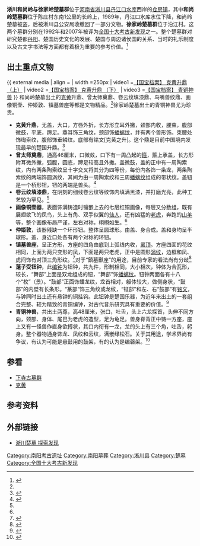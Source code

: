 '''淅川和尚岭与徐家岭楚墓群'''位于[[河南省|河南省]][[淅川县|淅川县]][[丹江口水库|丹江口水库]]西岸的[[仓房镇|仓房镇]]，其中'''和尚岭楚墓群'''位于陈庄村东南1公里的长岭上，1989年，丹江口水库水位下降，和尚岭楚墓被盗，后被淅川县公安局收缴回了一部分文物。'''徐家岭楚墓群'''位于沿江村。这两个墓群分别在1992年和2007年被评为[[全国十大考古新发现|全国十大考古新发现]]之一。整个楚墓群对研究楚都[[丹阳_(楚国)|丹阳]]、楚国历史文化的发展、楚国与周边诸侯国的关系、当时的礼乐制度以及古文字书法等方面都有着极为重要的参考价值。<ref name="zgkgcm">{{cite web|url=http://www.kaogu.cn/cn/detail.asp?Productid=7741|title=淅川和尚岭与徐家岭楚墓|publisher=中国考古|date=2005-06-28|language=zh-hans|accessdate=2011-02-08|archive-date=2013-04-24|archive-url=https://archive.is/20130424152708/http://www.kaogu.cn/cn/detail.asp?Productid=7741|dead-url=no}}</ref>

==出土重点文物==
{{ external media
| align  = 
| width  =250px 
| video1 =[http://bugu.cntv.cn/life/humanities/guobaodangan/classpage/video/20101023/100571.shtml 【国宝档案】 克黄升鼎 （上）] 
| video2 =[http://xiyou.cntv.cn/v-3ef530d6-fea3-11df-9117-001e0bbb2442.html 【国宝档案】 克黄升鼎 （下）] 
| video3 =[http://news.cntv.cn/program/guobaodangan/20110330/111325.shtml 【国宝档案】 青铜神兽]
}}
和尚岭楚墓出土的[[克黄|克黄]]升鼎、曾太师奠鼎、卷云纹填漆鼎、鸟嘴兽纹鼎、画像铜壶、仲姬敦、镇墓兽座等都是文物精品。<ref name="zgkgcm"/>徐家岭楚墓出土的青铜神兽尤为珍贵。
*'''克黄升鼎'''，无盖，大口，方唇外折，长方形立耳外撇，颈部内收，腰束，腹部微鼓，平底，蹄足。鼎耳饰三角纹，颈部饰[[蟠螭纹|蟠螭纹]]，并有两个兽形饰。束腰处饰绹索纹，腹部饰垂鳞纹。底部有铭文[克黄之升]。这个鼎是目前中国境内发现最早的楚国升鼎。<ref>{{cite web|url=http://www.cchicc.com/photo.php?id=14325|title=克黄鼎 春秋中期|publisher=中华鉴宝|date=|language=zh-hans|access-date=2011-08-13|archive-date=2019-05-20|archive-url=https://web.archive.org/web/20190520092124/http://www.cchicc.com/photo.php?id=14325|dead-url=no}}</ref>
*'''曾太师奠鼎'''，通高46厘米，口微敛，口下有一周凸起的[[箍|箍]]，箍上承盖，长方形附耳微外撇，弧腹，圆底，蹄足较高且外撇。盖微鼓，盖的正中有一周陶索纹，内有两条陶索纹呈十字交叉将其分为四等份，每份内各饰一条龙，两条陶索纹的两端饰圆涡纹，其间为由一周陶索纹和三周[[蟠螭|蟠螭纹]]组成的带状纹。盖钮是一个桥形钮，钮的两端是兽头。<ref>{{cite web|url=http://www.cchicc.com/photo.php?id=14342|title=曾太师鼎 春秋晚期|publisher=中华鉴宝|date=|language=zh-hans|access-date=2011-08-13|archive-date=2019-05-20|archive-url=https://web.archive.org/web/20190520042650/http://www.cchicc.com/photo.php?id=14342|dead-url=no}}</ref>
*'''卷云纹填漆鼎'''，在阴刻的细线卷云纹等纹饰内填满黑漆，并打磨光亮，此种工艺较为罕见。<ref name="zgkgcm"/>
*'''画像铜壶器'''，表面饰满铸造时镶嵌上去的七层红铜画像，每层又分数组，既有展翅欲飞的凤鸟，头上有角、双手似翼的[[仙人|仙人]]，还有凶猛的[[老虎|老虎]]，奔跑的[[山羊|山羊]]等，整个画像布局严谨，左右对称，栩栩如生。<ref name="zgkgcm"/>
*'''仲姬敦'''，该器残缺一个环形钮。整体呈圆球形。由盖、身合成。盖和身均呈半球形。盖、身近口处各有两个对称的环钮。
*'''镇墓兽座'''，呈正方形，方座的四角由底到上弧线内收，[[盝顶|盝顶]]。方座四面的花纹相同，上面为两只变形的凤，下面是两只老虎，正中是圆形[[涡纹|涡纹]]，边框和凤、虎间饰有对顶三角形纹。<ref>{{cite book
  | author =河南省文物考古研究所
  | title = 《淅川和尚岭与徐家岭楚墓群》
  | publisher = 大象出版社
  | year = 2004年10月
  | isbn = 9787534735264
  | pages=第109頁
}}</ref>对于“鎮墓獸座”的用途，目前专家的看法尚有分歧<ref>{{cite web|url=http://www.bsm.org.cn/show_article.php?id=1425|title=h淅川和尚嶺“鎮墓獸座”銘文小考|publisher=武漢大學簡帛研究中心|date=|language=zh-hans|access-date=2011-08-13|archive-date=2020-11-04|archive-url=https://web.archive.org/web/20201104112604/http://www.bsm.org.cn/show_article.php?id=1425|dead-url=no}}</ref>
*'''薳子受钮钟'''，此[[编钟|编钟]]为钮钟，共九件，形制相同，大小相次，钟体为合瓦形，较长，“舞部”上面是双龙组成的钮，“舞部”饰[[蟠螭纹|蟠螭纹]]。钮钟两面各有十八个“枚”（景）。“鼓部”正面饰蟠龙纹，龙首相对，躯体较大，做侧身状，“鼓部”的内壁有长条形。“篆部”饰三角纹或龙纹，“钲部”和左、右“鼓部”有[[铭文|铭文]]，与钟同时出土还有悬钟的铜挂钩。此钮钟是楚国乐器，为近年来出土的一套组合完整、较为精致的青铜编钟，对古代音乐研究具有重要的价值。<ref>{{cite journal en
 | quote =no
 | author =
 | date = 
 | year = 1992年
 | month = 
 | title = 淅川县和尚岭春秋楚墓的发掘
 | journal =《华夏考古》
 | volume =
 | issue = 03期
 | pages =
 | publisher = 
 | location = 
 | issn =1001-9928
 }}</ref>
*'''青铜神兽'''，共出土两尊，高48厘米，张口，吐舌，头上六龙探首，头伸不同方向，颈部、身体、尾巴为老虎的造型，足为龟足。兽身脊背正中铸一方座，座上又有一怪兽作直身欲搏状，其口内衔有一龙，龙的头上有三个角，吐舌，躬身。整个器物通身饰龙、凤纹和云纹，满嵌绿松石。关于其用途，学术界尚有争议，有认为可能是悬鼓用的鼓架，有的认为是编磬架。<ref>{{cite web|url=http://www.hndjw.gov.cn/2010/04/16/32960.html|title=我省仅有两件文物入选，南阳有其一|publisher=河南党建网|date=2010年4月16日|language=zh-hans}}{{dead link|date=2018年3月 |bot=InternetArchiveBot |fix-attempted=yes }}</ref>

==参看==
*[[下寺古墓群|下寺古墓群]]
*[[克黄|克黄]]

== 参考资料 ==
{{reflist}}

==外部链接==
*[http://kejiao.cntv.cn/history/tansuofaxian/classpage/video/20110125/101516.shtml 淅川楚墓 探索发现] {{Wayback|url=http://kejiao.cntv.cn/history/tansuofaxian/classpage/video/20110125/101516.shtml |date=20201104085703 }}

[[Category:南阳考古遗址|Category:南阳考古遗址]]
[[Category:南阳墓葬|Category:南阳墓葬]]
[[Category:淅川县|Category:淅川县]]
[[Category:楚墓|Category:楚墓]]
[[Category:全国十大考古新发现|Category:全国十大考古新发现]]